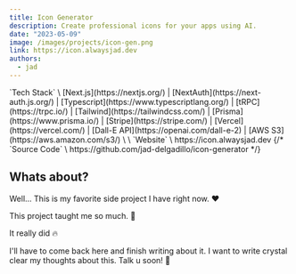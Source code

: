 ```yaml
---
title: Icon Generator
description: Create professional icons for your apps using AI.
date: "2023-05-09"
image: /images/projects/icon-gen.png
link: https://icon.alwaysjad.dev
authors:
  - jad
---
```


<Callout>
`Tech Stack` \
[Next.js](https://nextjs.org/) | [NextAuth](https://next-auth.js.org/) | [Typescript](https://www.typescriptlang.org/) | [tRPC](https://trpc.io/) | [Tailwind](https://tailwindcss.com/) | [Prisma](https://www.prisma.io/) | [Stripe](https://stripe.com/) | [Vercel](https://vercel.com/) | [Dall-E API](https://openai.com/dall-e-2) | [AWS S3](https://aws.amazon.com/s3/)
\
\
`Website` \
https://icon.alwaysjad.dev
{/* 
`Source Code` \
https://github.com/jad-delgadillo/icon-generator */}
</Callout>

 ## Whats about?
Well... This is my favorite side project I have right now. ❤️

This project taught me so much. 🧠

It really did 🔥

I'll have to come back here and finish writing about it. I want to write crystal clear my thoughts about this. Talk u soon! 🚀






